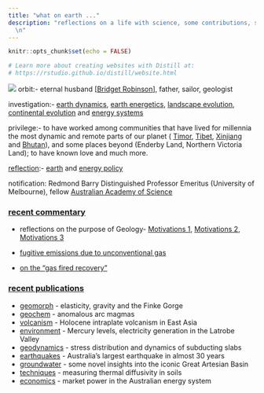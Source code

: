 ```yaml
---
title: "what on earth ..."
description: "reflections on a life with science, some contributions, some anecdotes.
  \n"
---
```


```r
knitr::opts_chunk$set(echo = FALSE)

# Learn more about creating websites with Distill at:
# https://rstudio.github.io/distill/website.html

```

![](./images/bhutan_2.jpeg)
orbit:- 
eternal husband [[Bridget Robinson](pdfs/personal/bid_celebration.pdf)], father,  sailor,  geologist 




investigation:-
[earth dynamics](pdfs/peer/2020_Tectonics.pdf), [earth energetics](pdfs/peer/2002_EPSL_b.pdf), [landscape evolution](pdfs/peer/2013_nature12218.pdf), [continental evolution](pdfs/peer/2010_JMG_a.pdf) and [energy systems](pdfs/peer/2015_AppEnergy.pdf)



privilege:- to have worked among communities that have lived for millennia the most dynamic and remote parts of our planet ( [Timor](https://msandifo.github.io/blog/_site/posts/2016-04-16-travelling-with-timor-leste/), [Tibet](https://theconversation.com/raising-tibet-58483),  [Xinjiang](https://msandifo.github.io/blog/_site/posts/2020-02-03-a-precarious-geological-bargain/) and [Bhutan](https://theconversation.com/the-will-of-government-is-key-to-energy-access-58332)), and some places beyond  (Enderby Land, Northern Victoria Land); to have known love and  much more. 

[reflection](https://theconversation.com/columns/mike-sandiford-228):-  [earth](https://msandifo.github.io/blog/_site/posts/2020-02-04-cherrypickingcontrarian/) and [energy policy ](https://msandifo.github.io/blog/_site/posts/2020-02-04-renewableenergybythenumbers/) 

notification: Redmond Barry Distinguished Professor Emeritus (University of Melbourne), 
<!-- former Chair of Geology in the School of Earth Sciences and founding Director of the [Melbourne Energy Institute](https://energy.unimelb.edu.au),  -->
fellow [Australian Academy of Science](https://www.science.org.au/profile/michael-sandiford)

### [recent commentary](pop.html)

- reflections on the purpose of Geology- [Motivations 1](https://geo-down-under.geoscience.education/the-last-vicmanian/),  [Motivations 2](https://geo-down-under.geoscience.education/children-of-the-revolution/), [Motivations 3](https://geo-down-under.geoscience.education/earth-system-services/)
- [fugitive emissions due to unconventional gas](https://msandifo.github.io/blog/_site/posts/2020-09-25-tropomi-and-gas-emsissions/)

- [on the "gas fired recovery"](https://msandifo.github.io/blog/_site/posts/2020-09-05-gas-fired-recovery/)


 

### [recent publications](pubs.html)
- [geomorph](pdfs/peer/2022_EPSL.pdf) - elasticity, gravity and the Finke Gorge 
- [geochem](pdfs/peer/2021_GGG.pdf) - anomalous arc magmas 
- [volcanism](pdfs/peer/2021_ESR.pdf) - Holocene intraplate volcanism in East Asia 
- [environment](pdfs/peer/2021_Elementa.pdf) - Mercury levels, electricity generation in the Latrobe Valley 
- [geodynamics](pdfs/peer/2020_Tectonics.pdf) - stress distribution and dynamics of subducting slabs 
- [earthquakes](pdfs/peer/2020_BSSA.pdf) - Australia's largest earthquake in almost 30 years
- [groundwater](pdfs/peer/2020_Hydrogeol.pdf) - some novel insights into the iconic Great Artesian Basin
- [techniques](pdfs/peer/2020_GTE.pdf) - measuring thermal diffusivity in soils  
- [economics](pdfs/peer/2020_CSR.pdf) - market power in the Australian energy system




<!-- ### Tampa^[written while working in the Pilbara at the time of the Tampa crisis. It was an event that had a profound impact on me - a "geological fault line" of shame on the Australian psyche that demonstrated our diminished humanity. We continue to live in the shadow of this awful event, for which we owe the world an apology.] -->

<!-- Who are we who\ -->
<!-- will not say sorry\ -->
<!-- so afraid for what?  -->


<!-- Of what we have or\ -->
<!-- those that have\ -->
<!-- what we have not? -->


<!-- So should we not\ -->
<!-- say our sorry\ -->
<!-- and be not afraid?  -->

<!-- Of being. -->
